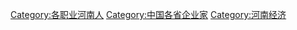 [[Category:各职业河南人|Category:各职业河南人]]
[[Category:中国各省企业家|Category:中国各省企业家]]
[[Category:河南经济|Category:河南经济]]